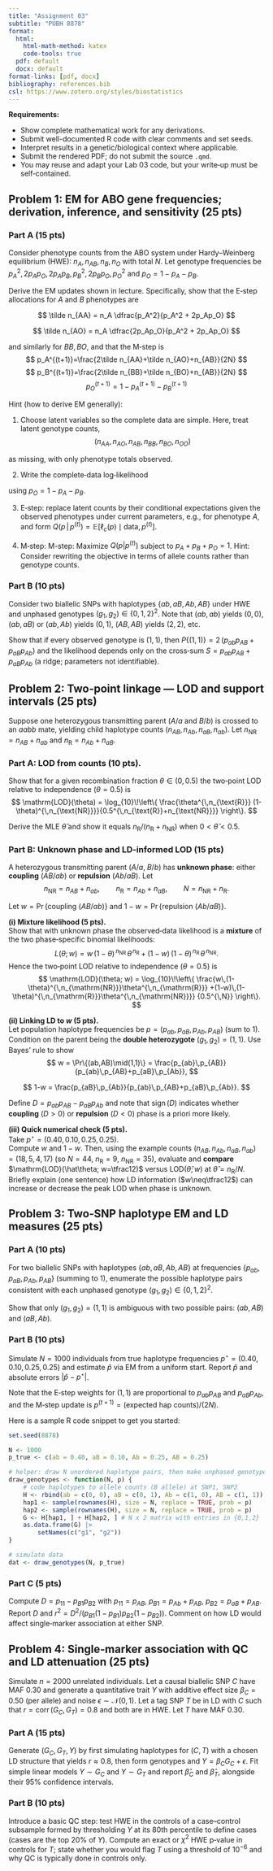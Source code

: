 ```yaml
---
title: "Assignment 03"
subtitle: "PUBH 8878"
format:
  html:
    html-math-method: katex
    code-tools: true
  pdf: default
  docx: default
format-links: [pdf, docx]
bibliography: references.bib
csl: https://www.zotero.org/styles/biostatistics
---
```


**Requirements:**

- Show complete mathematical work for any derivations.
- Submit well-documented R code with clear comments and set seeds.
- Interpret results in a genetic/biological context where applicable.
- Submit the rendered PDF; do not submit the source `.qmd`.
- You may reuse and adapt your Lab 03 code, but your write‑up must be self‑contained.

## Problem 1: EM for ABO gene frequencies; derivation, inference, and sensitivity (25 pts)

### Part A (15 pts)

Consider phenotype counts from the ABO system under Hardy–Weinberg equilibrium (HWE): $n_A, n_{AB}, n_B, n_O$ with total $N$. Let genotype frequencies be $p_A^2, 2p_Ap_O, 2p_Ap_B, p_B^2, 2p_Bp_O, p_O^2$ and $p_O = 1 - p_A - p_B$.

Derive the EM updates shown in lecture. Specifically, show that the E‑step allocations for $A$ and $B$ phenotypes are

$$
\tilde n_{AA} = n_A \dfrac{p_A^2}{p_A^2 + 2p_Ap_O}
$$ 

$$
\tilde n_{AO} = n_A \dfrac{2p_Ap_O}{p_A^2 + 2p_Ap_O}
$$

and similarly for $BB, BO$, and that the M‑step is
$$
p_A^{(t+1)}=\frac{2\tilde n_{AA}+\tilde n_{AO}+n_{AB}}{2N}
$$
$$
p_B^{(t+1)}=\frac{2\tilde n_{BB}+\tilde n_{BO}+n_{AB}}{2N}
$$
$$
p_O^{(t+1)}=1-p_A^{(t+1)}-p_B^{(t+1)}
$$

Hint (how to derive EM generally):

1) Choose latent variables so the complete data are simple. Here, treat latent genotype counts, 
$$
(n_{AA}, n_{AO}, n_{AB}, n_{BB}, n_{BO}, n_{OO})
$$ 

as missing, with only phenotype totals observed.

2) Write the complete‑data log‑likelihood

\begin{align*}
\ell_c(p_A,p_B) =
& n_{AA}\log p_A^2 + n_{AO}\log(2p_Ap_O) + n_{AB}\log(2p_Ap_B) + \\ 
& n_{BB}\log p_B^2 + n_{BO}\log(2p_Bp_O) + n_{OO}\log p_O^2
\end{align*}

using $p_O=1-p_A-p_B$.

3. E‑step: replace latent counts by their conditional expectations given the observed phenotypes under current parameters, e.g., for phenotype $A$, and form $Q(p\,|\,p^{(t)}) = \mathbb E[\ell_c(p)\mid\text{data}, p^{(t)}]$. 

4. M‑step: M-step: Maximize $Q(p|p^{(t)})$ subject to $p_A + p_B + p_O = 1$. Hint: Consider rewriting the objective in terms of allele counts rather than genotype counts.

### Part B (10 pts)

Consider two biallelic SNPs with haplotypes $\{ab, aB, Ab, AB\}$ under HWE and unphased genotypes $(g_1,g_2)\in\{0,1,2\}^2$. Note that $(ab, ab)$ yields $(0,0)$, $(ab, aB)$ or $(ab, Ab)$ yields $(0,1)$, $(AB, AB)$ yields $(2,2)$, etc. 

Show that if every observed genotype is $(1,1)$, then $P\{(1,1)\}=2\,\big(p_{ab}p_{AB}+p_{aB}p_{Ab}\big)$ and the likelihood depends only on the cross‑sum $S=p_{ab}p_{AB}+p_{aB}p_{Ab}$ (a ridge; parameters not identifiable).

## Problem 2: Two‑point linkage — LOD and support intervals (25 pts)

Suppose one heterozygous transmitting parent ($A/a$ and $B/b$) is crossed to an $aabb$ mate, yielding child haplotype counts $(n_{AB}, n_{Ab}, n_{aB}, n_{ab})$. Let $n_{\text{NR}}=n_{AB}+n_{ab}$ and $n_{\text{R}}=n_{Ab}+n_{aB}$.

### Part A: LOD from counts (10 pts). 

Show that for a given recombination fraction $\theta\in(0,0.5)$ the two‑point LOD relative to independence ($\theta=0.5$) is
$$
\mathrm{LOD}(\theta) 
= \log_{10}\!\left\{ \frac{\theta^{\,n_{\text{R}}} (1-\theta)^{\,n_{\text{NR}}}}{0.5^{\,n_{\text{R}}+n_{\text{NR}}}} \right\}.
$$

Derive the MLE $\hat\theta$ and show it equals $n_{\text{R}}/(n_{\text{R}}+n_{\text{NR}})$ when $0<\hat\theta<0.5$.

### Part B: Unknown phase and LD‑informed LOD (15 pts)

A heterozygous transmitting parent $(A/a,\;B/b)$ has **unknown phase**: either **coupling** $(AB/ab)$ or **repulsion** $(Ab/aB)$. Let
$$
n_{\mathrm{NR}} = n_{AB}+n_{ab},\qquad
n_{\mathrm{R}}  = n_{Ab}+n_{aB},\qquad
N=n_{\mathrm{NR}}+n_{\mathrm{R}}.
$$

Let $w=\Pr\{\text{coupling }(AB/ab)\}$ and $1-w=\Pr\{\text{repulsion }(Ab/aB)\}$.

**(i) Mixture likelihood (5 pts).**  
Show that with unknown phase the observed‑data likelihood is a **mixture** of the two phase‑specific binomial likelihoods:
$$
L(\theta; w)
= w\,(1-\theta)^{\,n_{\mathrm{NR}}}\,\theta^{\,n_{\mathrm{R}}}
\;+\;
(1-w)\,(1-\theta)^{\,n_{\mathrm{R}}}\,\theta^{\,n_{\mathrm{NR}}}.
$$
Hence the two‑point LOD relative to independence $(\theta=0.5)$ is
$$
\mathrm{LOD}(\theta; w)
= \log_{10}\!\left\{
\frac{w\,(1-\theta)^{\,n_{\mathrm{NR}}}\theta^{\,n_{\mathrm{R}}}
+(1-w)\,(1-\theta)^{\,n_{\mathrm{R}}}\theta^{\,n_{\mathrm{NR}}}}
{0.5^{\,N}}
\right\}.
$$

**(ii) Linking LD to $w$ (5 pts).**  
Let population haplotype frequencies be $p=(p_{ab}, p_{aB}, p_{Ab}, p_{AB})$ (sum to 1).  
Condition on the parent being the **double heterozygote** $(g_1,g_2)=(1,1)$. Use Bayes’ rule to show
$$
w
= \Pr\{(ab,AB)\mid(1,1)\}
= \frac{p_{ab}\,p_{AB}}{p_{ab}\,p_{AB}+p_{aB}\,p_{Ab}},
$$

$$
1-w
= \frac{p_{aB}\,p_{Ab}}{p_{ab}\,p_{AB}+p_{aB}\,p_{Ab}}.
$$

Define $D = p_{ab}p_{AB}-p_{aB}p_{Ab}$ and note that $\operatorname{sign}(D)$ indicates whether **coupling** ($D>0$) or **repulsion** ($D<0$) phase is a priori more likely.

**(iii) Quick numerical check (5 pts).**  
Take $p^\star=(0.40,\,0.10,\,0.25,\,0.25)$.  
Compute $w$ and $1-w$. Then, using the example counts $(n_{AB}, n_{Ab}, n_{aB}, n_{ab})=(18, 5, 4, 17)$ (so $N=44$, $n_{\mathrm{R}}=9$, $n_{\mathrm{NR}}=35$), evaluate and **compare**
$\mathrm{LOD}(\hat\theta; w=\tfrac12)$ versus $\mathrm{LOD}(\hat\theta; w)$ at $\hat\theta = n_{\mathrm{R}}/N$.  
Briefly explain (one sentence) how LD information ($w\neq\tfrac12$) can increase or decrease the peak LOD when phase is unknown.

## Problem 3: Two‑SNP haplotype EM and LD measures (25 pts)

### Part A (10 pts)

For two biallelic SNPs with haplotypes $\{ab, aB, Ab, AB\}$ at frequencies $\{p_{ab},p_{aB},p_{Ab},p_{AB}\}$ (summing to 1), enumerate the possible haplotype pairs consistent with each unphased genotype $(g_1,g_2)\in\{0,1,2\}^2$. 

Show that only $(g_1,g_2)=(1,1)$ is ambiguous with two possible pairs: $(ab,AB)$ and $(aB,Ab)$. 

### Part B (10 pts)

Simulate $N=1000$ individuals from true haplotype frequencies $p^{\star}=(0.40,0.10,0.25,0.25)$ and estimate $\hat p$ via EM from a uniform start. Report $\hat p$ and absolute errors $|\hat p - p^{\star}|$. 

Note that the E‑step weights for $(1,1)$ are proportional to $p_{ab}p_{AB}$ and $p_{aB}p_{Ab}$, and the M‑step update is $p^{(t+1)}=\text{(expected hap counts)}/(2N)$.

Here is a sample R code snippet to get you started:

```r
set.seed(8878)

N <- 1000
p_true <- c(ab = 0.40, aB = 0.10, Ab = 0.25, AB = 0.25)

# helper: draw N unordered haplotype pairs, then make unphased genotypes (g1,g2)
draw_genotypes <- function(N, p) {
    # code haplotypes to allele counts (B allele) at SNP1, SNP2
    H <- rbind(ab = c(0, 0), aB = c(0, 1), Ab = c(1, 0), AB = c(1, 1))
    hap1 <- sample(rownames(H), size = N, replace = TRUE, prob = p)
    hap2 <- sample(rownames(H), size = N, replace = TRUE, prob = p)
    G <- H[hap1, ] + H[hap2, ] # N x 2 matrix with entries in {0,1,2}
    as.data.frame(G) |>
        setNames(c("g1", "g2"))
}

# simulate data
dat <- draw_genotypes(N, p_true)
```

### Part C (5 pts)

Compute $D = p_{11} - p_{B1}p_{B2}$ with $p_{11}=p_{AB}$, $p_{B1}=p_{Ab}+p_{AB}$, $p_{B2}=p_{aB}+p_{AB}$. Report $D$ and $r^2 = D^2/(p_{B1}(1-p_{B1})p_{B2}(1-p_{B2}))$. Comment on how LD would affect single‑marker association at either SNP.

## Problem 4: Single‑marker association with QC and LD attenuation (25 pts)

Simulate $n=2000$ unrelated individuals. Let a causal biallelic SNP $C$ have MAF $0.30$ and generate a quantitative trait $Y$ with additive effect size $\beta_C=0.50$ (per allele) and noise $\epsilon\sim\mathcal N(0,1)$. Let a tag SNP $T$ be in LD with $C$ such that $r=\operatorname{corr}(G_C,G_T)=0.8$ and both are in HWE. Let $T$ have MAF $0.30$.

### Part A (15 pts)

Generate $(G_C,G_T,Y)$ by first simulating haplotypes for $(C,T)$ with a chosen LD structure that yields $r\approx 0.8$, then form genotypes and $Y=\beta_C G_C + \epsilon$. Fit simple linear models $Y\sim G_C$ and $Y\sim G_T$ and report $\hat\beta_C$ and $\hat\beta_T$, alongside their $95\%$ confidence intervals.

### Part B (10 pts)

Introduce a basic QC step: test HWE in the controls of a case–control subsample formed by thresholding $Y$ at its 80th percentile to define cases (cases are the top 20\% of $Y$). Compute an exact or $\chi^2$ HWE p‑value in controls for $T$; state whether you would flag $T$ using a threshold of $10^{-6}$ and why QC is typically done in controls only.
